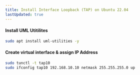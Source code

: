 ```yaml
---
title: Install Interface Loopback (TAP) on Ubuntu 22.04
lastUpdated: true
---
```


#### Install UML Utitilites

```sh
sudo apt install uml-utilities -y
```

#### Create virtual interface & assign IP Address

```bash
sudo tunctl -t tap10
sudo ifconfig tap10 192.168.10.10 netmask 255.255.255.0 up
```